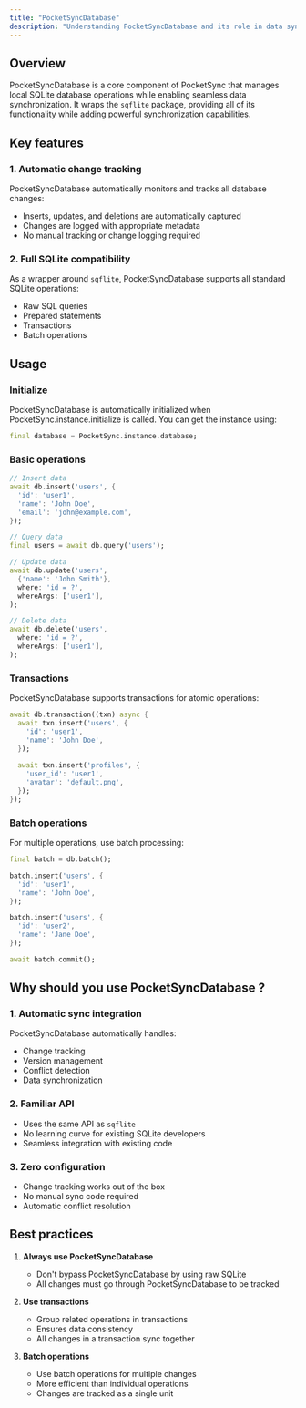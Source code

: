 ```yaml
---
title: "PocketSyncDatabase"
description: "Understanding PocketSyncDatabase and its role in data synchronization"
---
```


## Overview

PocketSyncDatabase is a core component of PocketSync that manages local SQLite database operations while enabling seamless data synchronization. It wraps the `sqflite` package, providing all of its functionality while adding powerful synchronization capabilities.

## Key features

### 1. Automatic change tracking

PocketSyncDatabase automatically monitors and tracks all database changes:
- Inserts, updates, and deletions are automatically captured
- Changes are logged with appropriate metadata
- No manual tracking or change logging required

### 2. Full SQLite compatibility

As a wrapper around `sqflite`, PocketSyncDatabase supports all standard SQLite operations:
- Raw SQL queries
- Prepared statements
- Transactions
- Batch operations

## Usage

### Initialize

PocketSyncDatabase is automatically initialized when PocketSync.instance.initialize is called.
You can get the instance using:
```dart
final database = PocketSync.instance.database;
```

### Basic operations

```dart
// Insert data
await db.insert('users', {
  'id': 'user1',
  'name': 'John Doe',
  'email': 'john@example.com',
});

// Query data
final users = await db.query('users');

// Update data
await db.update('users',
  {'name': 'John Smith'},
  where: 'id = ?',
  whereArgs: ['user1'],
);

// Delete data
await db.delete('users',
  where: 'id = ?',
  whereArgs: ['user1'],
);
```

### Transactions

PocketSyncDatabase supports transactions for atomic operations:

```dart
await db.transaction((txn) async {
  await txn.insert('users', {
    'id': 'user1',
    'name': 'John Doe',
  });
  
  await txn.insert('profiles', {
    'user_id': 'user1',
    'avatar': 'default.png',
  });
});
```

### Batch operations

For multiple operations, use batch processing:

```dart
final batch = db.batch();

batch.insert('users', {
  'id': 'user1',
  'name': 'John Doe',
});

batch.insert('users', {
  'id': 'user2',
  'name': 'Jane Doe',
});

await batch.commit();
```

## Why should you use PocketSyncDatabase ?

### 1. Automatic sync integration

PocketSyncDatabase automatically handles:
- Change tracking
- Version management
- Conflict detection
- Data synchronization

### 2. Familiar API

- Uses the same API as `sqflite`
- No learning curve for existing SQLite developers
- Seamless integration with existing code

### 3. Zero configuration

- Change tracking works out of the box
- No manual sync code required
- Automatic conflict resolution

## Best practices

1. **Always use PocketSyncDatabase**
   - Don't bypass PocketSyncDatabase by using raw SQLite
   - All changes must go through PocketSyncDatabase to be tracked

2. **Use transactions**
   - Group related operations in transactions
   - Ensures data consistency
   - All changes in a transaction sync together

3. **Batch operations**
   - Use batch operations for multiple changes
   - More efficient than individual operations
   - Changes are tracked as a single unit